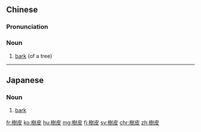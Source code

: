 {{also|树皮}}
==Chinese==
{{zh-forms|s=树皮}}

===Pronunciation===
{{zh-pron
|m=shùpí
|c=syu6 pei4
|h=pfs=su-phì
|mn=chhiū-phôe/chhiū-phê
|cat=n
}}

===Noun===
{{zh-noun}}

# [[bark]] (of a tree)

----

==Japanese==
{{ja-kanjitab|じゅ|ひ|yomi=on}}

===Noun===
{{ja-noun|じゅひ}}

# [[bark]] {{gloss|exterior covering of a tree}}

[[fr:樹皮]]
[[ko:樹皮]]
[[hu:樹皮]]
[[mg:樹皮]]
[[fj:樹皮]]
[[sv:樹皮]]
[[chr:樹皮]]
[[zh:樹皮]]